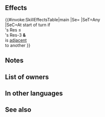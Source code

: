 {{Passive
|name=Yune's Whispers
|type=B
|exclusive=1
|canUseMove={{MoveList|all}}
|canUseWeapon={{WeaponList|all}}
|1name=Yune's Whispers
|1tagid=SID_ユンヌの囁き
|1required=-
|1cost=300
|1effect=At start of turn, if any foe's Res ≤ unit's Res-3 and that foe is adjacent to another foe, inflicts Atk/Spd-6 on that foe through its next action. 
|properties=random_owner
}}
==Effects==
{{#invoke:SkillEffectsTable|main
|Se={{Eft|Penalties|Atk/Spd|6}}
|SeT=Any<br>{{Tgt|Foe}}
|SeC=At start of turn if<br>{{Tgt|Foe}}'s Res ≤<br>{{Tgt|Unit}}'s Res-3 '''&'''<br>{{Tgt|Foe}} is [[adjacent]]<br>to another {{Tgt|Foe}}
}}
==Notes==
{{Penalties}}
==List of owners==
{{Skill Hero List}}
==In other languages==
{{OtherLanguages
|japanese=ユンヌの囁き
|german=Yunes Flüstern
|spanishEU=Revelación Yune
|spanishLA=Revelación Yune
|french=Soupirs de Yune
|italian=Sussurri di Yune
|chineseTW=芸娜的低語
|portuguese=Sussurro de Yune
}}
==See also==
{{See also skills|cond=Description LIKE '%foe_s Res%unit_s Res%foe is adjacent to another foe%'|columns=3}}
{{Passives Navbox|B}}